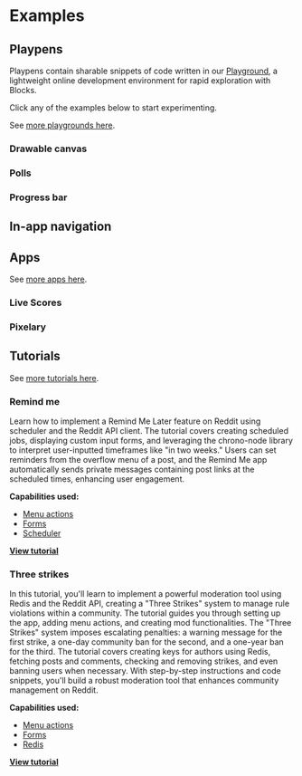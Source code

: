 

# Examples

## Playpens

Playpens contain sharable snippets of code written in our [Playground](https://developers.reddit.com/play), a lightweight online development environment for rapid exploration with Blocks.

Click any of the examples below to start experimenting.

See [more playgrounds here](./playpens).

### Drawable canvas

<DrawableCanvas />

### Polls

<Polls />

### Progress bar

<ProgressBar />

## In-app navigation

<InAppNavigation />

## Apps

See [more apps here](./apps).

### Live Scores

<LiveScores />

### Pixelary

<Pixelary />

## Tutorials

See [more tutorials here](./tutorials).

### Remind me

Learn how to implement a Remind Me Later feature on Reddit using scheduler and the Reddit API client. The tutorial covers creating scheduled jobs, displaying custom input forms, and leveraging the chrono-node library to interpret user-inputted timeframes like "in two weeks." Users can set reminders from the overflow menu of a post, and the Remind Me app automatically sends private messages containing post links at the scheduled times, enhancing user engagement.

**Capabilities used:**

- [Menu actions](../menu_actions)
- [Forms](../forms)
- [Scheduler](../scheduler)

**[View tutorial](./tutorials/remind_me.md)**

### Three strikes

In this tutorial, you'll learn to implement a powerful moderation tool using Redis and the Reddit API, creating a "Three Strikes" system to manage rule violations within a community. The tutorial guides you through setting up the app, adding menu actions, and creating mod functionalities. The "Three Strikes" system imposes escalating penalties: a warning message for the first strike, a one-day community ban for the second, and a one-year ban for the third. The tutorial covers creating keys for authors using Redis, fetching posts and comments, checking and removing strikes, and even banning users when necessary. With step-by-step instructions and code snippets, you'll build a robust moderation tool that enhances community management on Reddit.

**Capabilities used:**

- [Menu actions](../menu_actions)
- [Forms](../forms)
- [Redis](../redis)

**[View tutorial](./tutorials/three_strikes.md)**
